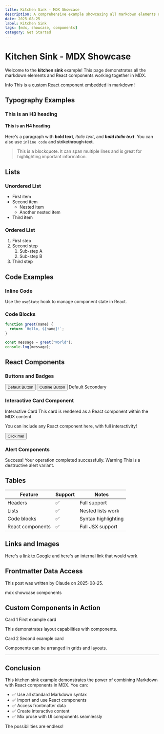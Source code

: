 ```yaml
---
title: Kitchen Sink - MDX Showcase
description: A comprehensive example showcasing all markdown elements and React components in MDX.
date: 2025-08-25
label: Kitchen Sink
tags: [mdx, showcase, components]
category: Get Started
---
```



# Kitchen Sink - MDX Showcase

Welcome to the **kitchen sink** example! This page demonstrates all the markdown elements and React components working together in MDX.

<Alert>
  <Info className="h-4 w-4" />
  <AlertTitle>Info</AlertTitle>
  <AlertDescription>
    This is a custom React component embedded in markdown!
  </AlertDescription>
</Alert>

## Typography Examples

### This is an H3 heading
#### This is an H4 heading

Here's a paragraph with **bold text**, *italic text*, and ***bold italic text***. You can also use `inline code` and ~~strikethrough text~~.

> This is a blockquote. It can span multiple lines and is great for highlighting important information.

<Separator className="my-6" />

## Lists

### Unordered List
- First item
- Second item
  - Nested item
  - Another nested item
- Third item

### Ordered List
1. First step
2. Second step
   1. Sub-step A
   2. Sub-step B
3. Third step

<Separator className="my-6" />

## Code Examples

### Inline Code
Use the `useState` hook to manage component state in React.

### Code Blocks

```javascript
function greet(name) {
  return `Hello, ${name}!`;
}

const message = greet("World");
console.log(message);
```

<Separator className="my-6" />

## React Components

### Buttons and Badges

<div className="flex gap-4 items-center mb-4">
  <Button>Default Button</Button>
  <Button variant="outline">Outline Button</Button>
  <Badge>Default</Badge>
  <Badge variant="secondary">Secondary</Badge>
</div>

### Interactive Card Component

<Card className="w-full max-w-md mb-6">
  <CardHeader>
    <CardTitle className="flex items-center gap-2">
      <Heart className="h-5 w-5 text-red-500" />
      Interactive Card
    </CardTitle>
    <CardDescription>
      This card is rendered as a React component within the MDX content.
    </CardDescription>
  </CardHeader>
  <CardContent>
    <p>You can include any React component here, with full interactivity!</p>
    <div className="mt-4">
      <Button className="w-full">
        Click me!
      </Button>
    </div>
  </CardContent>
</Card>

### Alert Components

<Alert className="mb-4">
  <CheckCircle className="h-4 w-4" />
  <AlertTitle>Success!</AlertTitle>
  <AlertDescription>
    Your operation completed successfully.
  </AlertDescription>
</Alert>

<Alert variant="destructive" className="mb-4">
  <AlertTriangle className="h-4 w-4" />
  <AlertTitle>Warning</AlertTitle>
  <AlertDescription>
    This is a destructive alert variant.
  </AlertDescription>
</Alert>

<Separator className="my-6" />

## Tables

| Feature | Support | Notes |
|---------|---------|-------|
| Headers | ✅ | Full support |
| Lists | ✅ | Nested lists work |
| Code blocks | ✅ | Syntax highlighting |
| React components | ✅ | Full JSX support |

<Separator className="my-6" />

## Links and Images

Here's a [link to Google](https://google.com) and here's an internal link that would work.

<Separator className="my-6" />

## Frontmatter Data Access

This post was written by Claude on 2025-08-25.

<div className="flex gap-2 mt-2">
  <Badge variant="outline">mdx</Badge>
  <Badge variant="outline">showcase</Badge>
  <Badge variant="outline">components</Badge>
</div>

<Separator className="my-6" />

## Custom Components in Action

<div className="grid grid-cols-1 md:grid-cols-2 gap-4 my-6">
  <Card>
    <CardHeader>
      <CardTitle>Card 1</CardTitle>
      <CardDescription>First example card</CardDescription>
    </CardHeader>
    <CardContent>
      <p>This demonstrates layout capabilities with components.</p>
    </CardContent>
  </Card>

  <Card>
    <CardHeader>
      <CardTitle>Card 2</CardTitle>
      <CardDescription>Second example card</CardDescription>
    </CardHeader>
    <CardContent>
      <p>Components can be arranged in grids and layouts.</p>
    </CardContent>
  </Card>
</div>

---

## Conclusion

This kitchen sink example demonstrates the power of combining Markdown with React components in MDX. You can:

- ✅ Use all standard Markdown syntax
- ✅ Import and use React components
- ✅ Access frontmatter data
- ✅ Create interactive content
- ✅ Mix prose with UI components seamlessly

The possibilities are endless!
